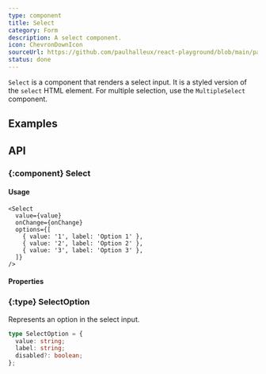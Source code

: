 ```yaml
---
type: component
title: Select
category: Form
description: A select component.
icon: ChevronDownIcon
sourceUrl: https://github.com/paulhalleux/react-playground/blob/main/packages/playground/src/components/Select/Select.tsx
status: done
---
```


`Select` is a component that renders a select input. It is a styled version of the `select` HTML element.
For multiple selection, use the `MultipleSelect` component.

## Examples

<Example name="components/Form/Select" />

## API

### \{:component} Select

#### Usage

```tsx
<Select
  value={value}
  onChange={onChange}
  options={[
    { value: '1', label: 'Option 1' },
    { value: '2', label: 'Option 2' },
    { value: '3', label: 'Option 3' },
  ]}
/>
```

#### Properties

<Properties component="Select" />

### \{:type} SelectOption

Represents an option in the select input.

```ts
type SelectOption = {
  value: string;
  label: string;
  disabled?: boolean;
};
```